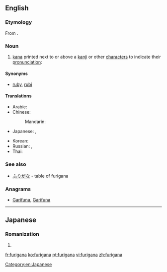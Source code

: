==English==
{{wikipedia}}

===Etymology===
From {{etyl|ja|en}} {{m|ja|振り仮名|tr=furigana|lit=assigned phonetic character}}.

===Noun===
{{en-noun|-}}

# [[kana]] printed next to or above a [[kanji]] or other [[character]]s to indicate their [[pronunciation]]:
#: {{ja-usex|彼、私のこと何か言ってました？|^かれ、 わたし の こと なにか いってました？|Did he say anything about me?}}

====Synonyms====
*[[ruby]], [[rubi]]

====Translations====
{{trans-top|furigana}}
* Arabic: {{t|ar|فوريغانا|f|tr=furigaana, furighaana}}
* Chinese:
*: Mandarin: {{t+|cmn|振假名|tr=zhènjiǎmíng|sc=Hani}}
* Japanese: {{t|ja|振り仮名|tr=ふりがな, furigana}}, {{t+|ja|ルビ|tr=rubi|sc=Jpan}}
{{trans-mid}}
* Korean: {{t|ko|후리가나|sc=Hang}}
* Russian: {{t|ru|фуригана|f|tr=furigána}}, {{t|ru|руби|m|tr=rúbi|sc=Cyrl}}
* Thai: {{t|th|ฟุริงะนะ|tr=fúríngáná}}
{{trans-bottom}}

===See also===
*[[ふりがな]] - table of furigana

===Anagrams===
* [[Garifuna#English|Garifuna]], [[Garífuna#English|Garífuna]]

----

==Japanese==

===Romanization===
{{ja-romaji}}

# {{ja-romanization of|ふりがな}}

[[Category:en:Japanese]]

[[fr:furigana]]
[[ko:furigana]]
[[pt:furigana]]
[[vi:furigana]]
[[zh:furigana]]